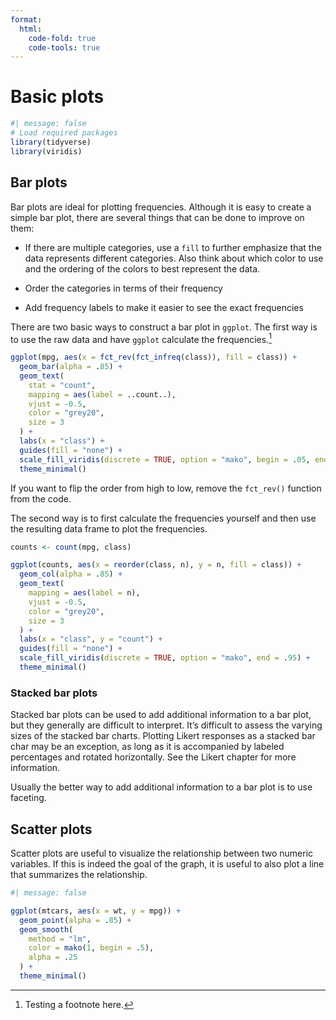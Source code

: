 ```yaml
---
format:
  html:
    code-fold: true
    code-tools: true
---
```


# Basic plots

```r
#| message: false
# Load required packages
library(tidyverse)
library(viridis)
```

## Bar plots

Bar plots are ideal for plotting frequencies. Although it is easy to create a simple bar plot, there are several things that can be done to improve on them:

-   If there are multiple categories, use a `fill` to further emphasize that the data represents different categories. Also think about which color to use and the ordering of the colors to best represent the data.

-   Order the categories in terms of their frequency

-   Add frequency labels to make it easier to see the exact frequencies

There are two basic ways to construct a bar plot in `ggplot`. The first way is to use the raw data and have `ggplot` calculate the frequencies.^[Testing a footnote here.]

```r
ggplot(mpg, aes(x = fct_rev(fct_infreq(class)), fill = class)) +
  geom_bar(alpha = .85) +
  geom_text(
    stat = "count",
    mapping = aes(label = ..count..),
    vjust = -0.5,
    color = "grey20",
    size = 3
  ) +
  labs(x = "class") +
  guides(fill = "none") +
  scale_fill_viridis(discrete = TRUE, option = "mako", begin = .05, end = .95) +
  theme_minimal()
```

If you want to flip the order from high to low, remove the `fct_rev()` function from the code.

The second way is to first calculate the frequencies yourself and then use the resulting data frame to plot the frequencies.

```r
counts <- count(mpg, class)

ggplot(counts, aes(x = reorder(class, n), y = n, fill = class)) +
  geom_col(alpha = .85) +
  geom_text(
    mapping = aes(label = n),
    vjust = -0.5,
    color = "grey20",
    size = 3
  ) +
  labs(x = "class", y = "count") +
  guides(fill = "none") +
  scale_fill_viridis(discrete = TRUE, option = "mako", end = .95) +
  theme_minimal()
```

### Stacked bar plots

Stacked bar plots can be used to add additional information to a bar plot, but they generally are difficult to interpret. It's difficult to assess the varying sizes of the stacked bar charts. Plotting Likert responses as a stacked bar char may be an exception, as long as it is accompanied by labeled percentages and rotated horizontally. See the Likert chapter for more information.

Usually the better way to add additional information to a bar plot is to use faceting.

## Scatter plots

Scatter plots are useful to visualize the relationship between two numeric variables. If this is indeed the goal of the graph, it is useful to also plot a line that summarizes the relationship.

```r
#| message: false

ggplot(mtcars, aes(x = wt, y = mpg)) +
  geom_point(alpha = .85) +
  geom_smooth(
    method = "lm",
    color = mako(1, begin = .5),
    alpha = .25
  ) +
  theme_minimal()
```
